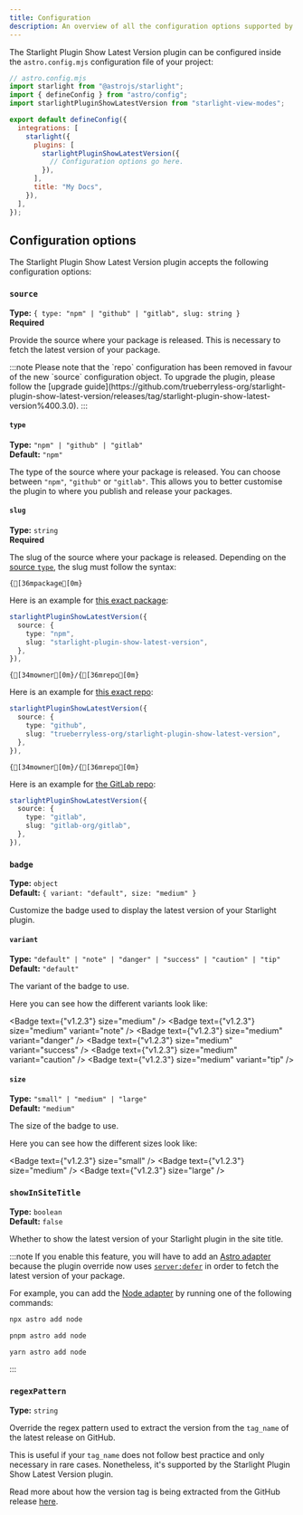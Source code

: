```yaml
---
title: Configuration
description: An overview of all the configuration options supported by the Starlight Plugin Show Latest Version plugin.
---
```



The Starlight Plugin Show Latest Version plugin can be configured inside the `astro.config.mjs` configuration file of your project:

```js {11}
// astro.config.mjs
import starlight from "@astrojs/starlight";
import { defineConfig } from "astro/config";
import starlightPluginShowLatestVersion from "starlight-view-modes";

export default defineConfig({
  integrations: [
    starlight({
      plugins: [
        starlightPluginShowLatestVersion({
          // Configuration options go here.
        }),
      ],
      title: "My Docs",
    }),
  ],
});
```

## Configuration options

The Starlight Plugin Show Latest Version plugin accepts the following configuration options:

### `source`

**Type:** `{ type: "npm" | "github" | "gitlab", slug: string }`  
**Required**

Provide the source where your package is released. 
This is necessary to fetch the latest version of your package.

<div id="repo">
:::note
Please note that the `repo` configuration has been <span style="color: var(--sl-color-red)">removed</span> in favour of the new `source` configuration object. To upgrade the plugin, please follow the [upgrade guide](https://github.com/trueberryless-org/starlight-plugin-show-latest-version/releases/tag/starlight-plugin-show-latest-version%400.3.0).
:::
</div>

#### `type`

**Type:** `"npm" | "github" | "gitlab"`  
**Default:** `"npm"`

The type of the source where your package is released. 
You can choose between `"npm"`, `"github"` or `"gitlab"`. This allows you to better customise the plugin to where you publish and release your packages.

#### `slug`

**Type:** `string`  
**Required**

The slug of the source where your package is released.
Depending on the [source `type`](#type), the slug must follow the syntax:

<Tabs>
  <TabItem label="NPM">
  
  ```ansi
  {[36mpackage[0m}
  ```

  Here is an example for [this exact package](https://www.npmjs.com/package/starlight-plugin-show-latest-version):

  ```ts
  starlightPluginShowLatestVersion({
    source: {
      type: "npm",
      slug: "starlight-plugin-show-latest-version",
    },
  }),
  ```
  
  
  </TabItem>
  <TabItem label="GitHub">
  
  ```ansi
  {[34mowner[0m}/{[36mrepo[0m}
  ```

  Here is an example for [this exact repo](https://github.com/trueberryless-org/starlight-plugin-show-latest-version):

  ```ts
  starlightPluginShowLatestVersion({
    source: {
      type: "github",
      slug: "trueberryless-org/starlight-plugin-show-latest-version",
    },
  }),
  ```
  
  </TabItem>
  <TabItem label="GitLab">
  
  ```ansi
  {[34mowner[0m}/{[36mrepo[0m}
  ```

  Here is an example for [the GitLab repo](https://gitlab.com/gitlab-org/gitlab):

  ```ts
  starlightPluginShowLatestVersion({
    source: {
      type: "gitlab",
      slug: "gitlab-org/gitlab",
    },
  }),
  ```
  
  </TabItem>
</Tabs>

### `badge`

**Type:** `object`  
**Default:** `{ variant: "default", size: "medium" }`

Customize the badge used to display the latest version of your Starlight plugin.

#### `variant`

**Type:** `"default" | "note" | "danger" | "success" | "caution" | "tip"`  
**Default:** `"default"`

The variant of the badge to use.

Here you can see how the different variants look like:

<Badge text={"v1.2.3"} size="medium" />
<Badge text={"v1.2.3"} size="medium" variant="note" />
<Badge text={"v1.2.3"} size="medium" variant="danger" />
<Badge text={"v1.2.3"} size="medium" variant="success" />
<Badge text={"v1.2.3"} size="medium" variant="caution" />
<Badge text={"v1.2.3"} size="medium" variant="tip" />

#### `size`

**Type:** `"small" | "medium" | "large"`  
**Default:** `"medium"`

The size of the badge to use.

Here you can see how the different sizes look like:

<Badge text={"v1.2.3"} size="small" />
<Badge text={"v1.2.3"} size="medium" />
<Badge text={"v1.2.3"} size="large" />

### `showInSiteTitle`

**Type:** `boolean`  
**Default:** `false`

Whether to show the latest version of your Starlight plugin in the site title.

:::note
If you enable this feature, you will have to add an [Astro adapter](https://astro.build/integrations/?search=&categories%5B%5D=adapters) because the plugin override now uses [`server:defer`](https://docs.astro.build/en/guides/server-islands/) in order to fetch the latest version of your package.

For example, you can add the [Node adapter](https://docs.astro.build/en/guides/integrations/node/) by running one of the following commands:

<Tabs syncKey="pkg">
  <TabItem label="npm">
  
  ```sh
  npx astro add node
  ```
  
  </TabItem>
  <TabItem label="pnpm">
  
  ```sh
  pnpm astro add node
  ```
  
  </TabItem>
  <TabItem label="yarn">
  
  ```sh
  yarn astro add node
  ```
  
  </TabItem>
</Tabs>
:::

### `regexPattern`

**Type:** `string`

Override the regex pattern used to extract the version from the `tag_name` of the latest release on GitHub.

This is useful if your `tag_name` does not follow best practice and only necessary in rare cases. Nonetheless, it's supported by the Starlight Plugin Show Latest Version plugin.

Read more about how the version tag is being extracted from the GitHub release [here](/version-extraction-algorithm).
